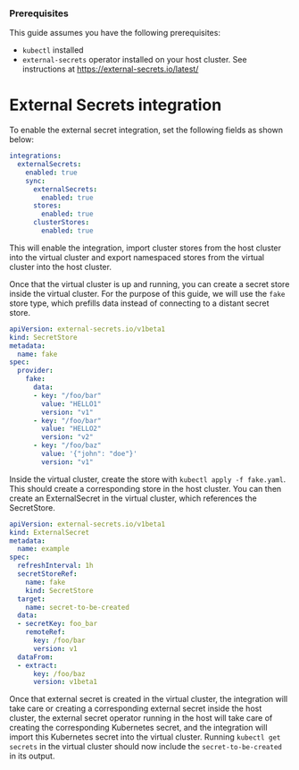 

<ProAdmonition/>

### Prerequisites
This guide assumes you have the following prerequisites:
- `kubectl` installed
- `external-secrets` operator installed on your host cluster. See instructions at https://external-secrets.io/latest/

# External Secrets integration

To enable the external secret integration, set the following fields as shown below:

```yaml
integrations:
  externalSecrets:
    enabled: true
    sync:
      externalSecrets:
        enabled: true
      stores:
        enabled: true
      clusterStores:
        enabled: true
```

This will enable the integration, import cluster stores from the host cluster into the virtual cluster and export namespaced stores from the virtual cluster into the host cluster.

Once that the virtual cluster is up and running, you can create a secret store inside the virtual cluster. For the purpose of this guide, we will use the `fake` store type, which prefills data instead of connecting to a distant secret store.

```yaml
apiVersion: external-secrets.io/v1beta1
kind: SecretStore
metadata:
  name: fake
spec:
  provider:
    fake:
      data:
      - key: "/foo/bar"
        value: "HELLO1"
        version: "v1"
      - key: "/foo/bar"
        value: "HELLO2"
        version: "v2"
      - key: "/foo/baz"
        value: '{"john": "doe"}'
        version: "v1"
```

Inside the virtual cluster, create the store with `kubectl apply -f fake.yaml`. This should create a corresponding store in the host cluster. You can then create an ExternalSecret in the virtual cluster, which references the SecretStore.

```yaml
apiVersion: external-secrets.io/v1beta1
kind: ExternalSecret
metadata:
  name: example
spec:
  refreshInterval: 1h
  secretStoreRef:
    name: fake
    kind: SecretStore
  target:
    name: secret-to-be-created
  data:
  - secretKey: foo_bar
    remoteRef:
      key: /foo/bar
      version: v1
  dataFrom:
  - extract:
      key: /foo/baz
      version: v1beta1
```

Once that external secret is created in the virtual cluster, the integration will take care or creating a corresponding external secret inside the host cluster,
the external secret operator running in the host will take care of creating the corresponding Kubernetes secret, and the integration will import this
Kubernetes secret into the virtual cluster. Running `kubectl get secrets` in the virtual cluster should now include the `secret-to-be-created` in its output.


